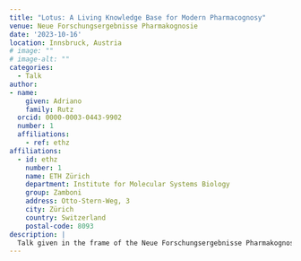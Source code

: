 ```yaml
---
title: "Lotus: A Living Knowledge Base for Modern Pharmacognosy"
venue: Neue Forschungsergebnisse Pharmakognosie
date: '2023-10-16'
location: Innsbruck, Austria
# image: ""
# image-alt: ""
categories:
  - Talk
author: 
- name: 
    given: Adriano 
    family: Rutz
  orcid: 0000-0003-0443-9902
  number: 1
  affiliations:
    - ref: ethz
affiliations:
  - id: ethz
    number: 1
    name: ETH Zürich
    department: Institute for Molecular Systems Biology
    group: Zamboni
    address: Otto-Stern-Weg, 3
    city: Zürich
    country: Switzerland
    postal-code: 8093
description: |
  Talk given in the frame of the Neue Forschungsergebnisse Pharmakognosie.
---
```

